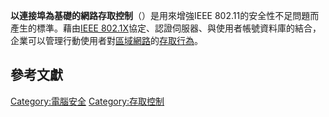 {{Merge to|IEEE 802.1X|discuss=Talk:IEEE 802.1X#請求與以連接埠為基礎的網路存取控制合併|time=2022-05-07T22:06:57+00:00}}
{{noteTA
|T=zh-hans:基于端口的訪問控制; zh-hant:以連接埠為基礎的網路存取控制;
|1=zh-hans:访问控制; zh-hant:存取控制;
|d1=台灣：存取控制；大陆：访问控制；
}}

'''以連接埠為基礎的網路存取控制'''（{{lang-en|'''Port Based Network Access Control'''}}）是用來增強IEEE 802.11的安全性不足問題而產生的標準。藉由[[IEEE_802.1X|IEEE 802.1X]]協定、認證伺服器、與使用者帳號資料庫的結合，企業可以管理行動使用者對[[區域網路|區域網路]]的[[存取行為|存取行為]]。{{R|曾憲雄}}

== 參考文獻 ==
{{reflist|refs=

<ref name="曾憲雄">曾憲雄，Guest-Access網路下的實用認證機制－Web Authentication</ref>
}}

[[Category:電腦安全|Category:電腦安全]]
[[Category:存取控制|Category:存取控制]]